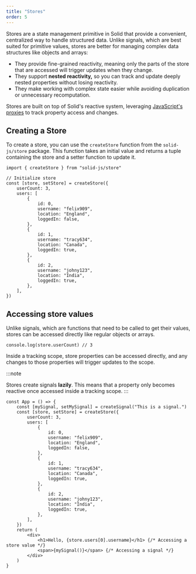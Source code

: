 ```yaml
---
title: "Stores"
order: 5
---
```


Stores are a state management primitive in Solid that provide a convenient, centralized way to handle structured data.
Unlike signals, which are best suited for primitive values, stores are better for managing complex data structures like objects and arrays:

- They provide fine-grained reactivity, meaning only the parts of the store that are accessed will trigger updates when they change.
- They support **nested reactivity,** so you can track and update deeply nested properties without losing reactivity.
- They make working with complex state easier while avoiding duplication or unnecessary recomputation.

Stores are built on top of Solid's reactive system, leveraging [JavaScript's proxies](https://developer.mozilla.org/en-US/docs/Web/JavaScript/Reference/Global_Objects/Proxy) to track property access and changes.

## Creating a Store

To create a store, you can use the `createStore` function from the `solid-js/store` package. 
This function takes an initial value and returns a tuple containing the store and a setter function to update it.

```tsx
import { createStore } from "solid-js/store"

// Initialize store
const [store, setStore] = createStore({
	userCount: 3,
	users: [
		{
			id: 0,
			username: "felix909",
			location: "England",
			loggedIn: false,
		},
		{
			id: 1,
			username: "tracy634",
			location: "Canada",
			loggedIn: true,
		},
		{
			id: 2,
			username: "johny123",
			location: "India",
			loggedIn: true,
		},
	],
})
```

## Accessing store values

Unlike signals, which are functions that need to be called to get their values, stores can be accessed directly like regular objects or arrays.

```tsx
console.log(store.userCount) // 3
```

Inside a tracking scope, store properties can be accessed directly, and any changes to those properties will trigger updates to the scope.

:::note

Stores create signals **lazily**.
This means that a property only becomes reactive once accessed inside a tracking scope.
:::

```tsx
const App = () => {
	const [mySignal, setMySignal] = createSignal("This is a signal.")
	const [store, setStore] = createStore({
		userCount: 3,
		users: [
			{
				id: 0,
				username: "felix909",
				location: "England",
				loggedIn: false,
			},
			{
				id: 1,
				username: "tracy634",
				location: "Canada",
				loggedIn: true,
			},
			{
				id: 2,
				username: "johny123",
				location: "India",
				loggedIn: true,
			},
		],
	})
	return (
		<div>
			<h1>Hello, {store.users[0].username}</h1> {/* Accessing a store value */}
			<span>{mySignal()}</span> {/* Accessing a signal */}
		</div>
	)
}
```

##